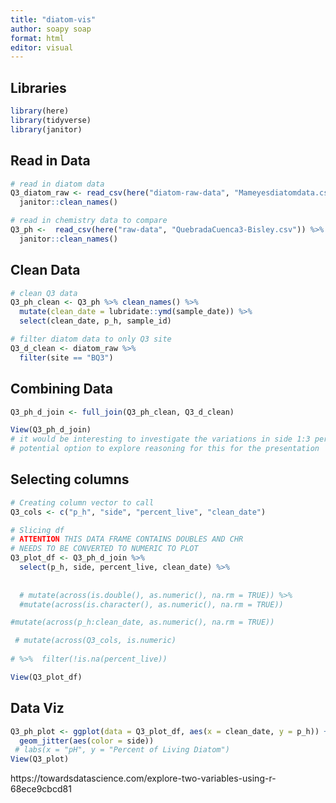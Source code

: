 ```yaml
---
title: "diatom-vis"
author: soapy soap
format: html
editor: visual
---
```


## Libraries

```r
library(here)
library(tidyverse)
library(janitor)
```

## Read in Data

```r
# read in diatom data
Q3_diatom_raw <- read_csv(here("diatom-raw-data", "Mameyesdiatomdata.csv")) %>% 
  janitor::clean_names()

# read in chemistry data to compare
Q3_ph <-  read_csv(here("raw-data", "QuebradaCuenca3-Bisley.csv")) %>% 
  janitor::clean_names()
```

## Clean Data

```r
# clean Q3 data
Q3_ph_clean <- Q3_ph %>% clean_names() %>% 
  mutate(clean_date = lubridate::ymd(sample_date)) %>% 
  select(clean_date, p_h, sample_id)

# filter diatom data to only Q3 site
Q3_d_clean <- diatom_raw %>% 
  filter(site == "BQ3")
```

## Combining Data

```r
Q3_ph_d_join <- full_join(Q3_ph_clean, Q3_d_clean)

View(Q3_ph_d_join)
# it would be interesting to investigate the variations in side 1:3 percent_live as a variable of pH
# potential option to explore reasoning for this for the presentation
```

## Selecting columns

```r
# Creating column vector to call
Q3_cols <- c("p_h", "side", "percent_live", "clean_date")

# Slicing df
# ATTENTION THIS DATA FRAME CONTAINS DOUBLES AND CHR 
# NEEDS TO BE CONVERTED TO NUMERIC TO PLOT
Q3_plot_df <- Q3_ph_d_join %>% 
  select(p_h, side, percent_live, clean_date) %>%
 
  
  # mutate(across(is.double(), as.numeric(), na.rm = TRUE)) %>% 
  #mutate(across(is.character(), as.numeric(), na.rm = TRUE))

#mutate(across(p_h:clean_date, as.numeric(), na.rm = TRUE))

 # mutate(across(Q3_cols, is.numeric)
  
# %>%  filter(!is.na(percent_live))

View(Q3_plot_df)
```

## Data Viz

```r
Q3_ph_plot <- ggplot(data = Q3_plot_df, aes(x = clean_date, y = p_h)) +
  geom_jitter(aes(color = side))
 # labs(x = "pH", y = "Percent of Living Diatom")
View(Q3_plot)
```

https://towardsdatascience.com/explore-two-variables-using-r-68ece9cbcd81

```r

```
